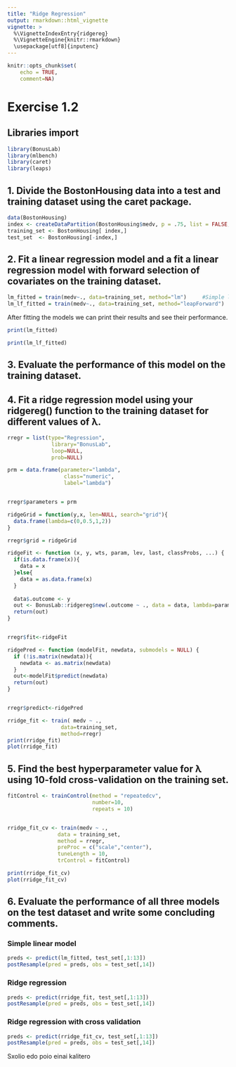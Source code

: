 ```yaml
---
title: "Ridge Regression"
output: rmarkdown::html_vignette
vignette: >
  %\VignetteIndexEntry{ridgereg}
  %\VignetteEngine{knitr::rmarkdown}
  \usepackage[utf8]{inputenc}
---
```


```r
knitr::opts_chunk$set(
    echo = TRUE,
    comment=NA)
```

# Exercise 1.2

## Libraries import
```r
library(BonusLab)
library(mlbench)
library(caret)
library(leaps)
```


## 1. Divide the BostonHousing data into a test and training dataset using the caret package.
```r
data(BostonHousing)
index <- createDataPartition(BostonHousing$medv, p = .75, list = FALSE, times = 1)  
training_set <- BostonHousing[ index,]   
test_set  <- BostonHousing[-index,]
```

## 2. Fit a linear regression model and a fit a linear regression model with forward selection of covariates on the training dataset.
```r
lm_fitted = train(medv~., data=training_set, method="lm")     #Simple linear regression
lm_lf_fitted = train(medv~., data=training_set, method="leapForward")   #Linear regression with forward selection
```

After fitting the models we can print their results and see their performance.
```r
print(lm_fitted)
```

```r
print(lm_lf_fitted)
```

## 3. Evaluate the performance of this model on the training dataset.


## 4. Fit a ridge regression model using your ridgereg() function to the training dataset for different values of λ.

```r
rregr = list(type="Regression", 
              library="BonusLab",
              loop=NULL,
              prob=NULL)

prm = data.frame(parameter="lambda",
                  class="numeric",
                  label="lambda")


rregr$parameters = prm
```

```r
ridgeGrid = function(y,x, len=NULL, search="grid"){
  data.frame(lambda=c(0,0.5,1,2))
}

rregr$grid = ridgeGrid
```

```r
ridgeFit <- function (x, y, wts, param, lev, last, classProbs, ...) {
  if(is.data.frame(x)){
    data = x
  }else{
    data = as.data.frame(x)
  }
  
  data$.outcome <- y
  out <- BonusLab::ridgereg$new(.outcome ~ ., data = data, lambda=param$lambda, ...)
  return(out)
}


rregr$fit<-ridgeFit
```

```r
ridgePred <- function (modelFit, newdata, submodels = NULL) {
  if (!is.matrix(newdata)){
    newdata <- as.matrix(newdata)
  }
  out<-modelFit$predict(newdata)
  return(out)
}


rregr$predict<-ridgePred
```

```r
rridge_fit <- train( medv ~ ., 
                 data=training_set, 
                 method=rregr)
print(rridge_fit)
plot(rridge_fit)
```


## 5. Find the best hyperparameter value for λ using 10-fold cross-validation on the training set.
```r
fitControl <- trainControl(method = "repeatedcv", 
                           number=10, 
                           repeats = 10)


rridge_fit_cv <- train(medv ~ ., 
                data = training_set, 
                method = rregr, 
                preProc = c("scale","center"), 
                tuneLength = 10, 
                trControl = fitControl)

print(rridge_fit_cv)
plot(rridge_fit_cv)
```

## 6. Evaluate the performance of all three models on the test dataset and write some concluding comments.

### Simple linear model

```r
preds <- predict(lm_fitted, test_set[,1:13])
postResample(pred = preds, obs = test_set[,14])
```

### Ridge regression

```r
preds <- predict(rridge_fit, test_set[,1:13])
postResample(pred = preds, obs = test_set[,14])
```
### Ridge regression with cross validation

```r
preds <- predict(rridge_fit_cv, test_set[,1:13])
postResample(pred = preds, obs = test_set[,14])
```

Sxolio edo poio einai kalitero

